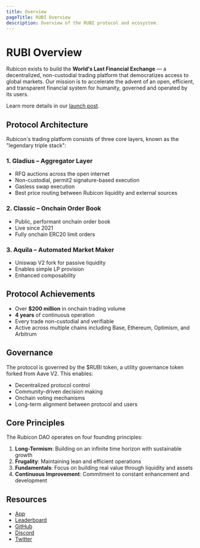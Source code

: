 ```yaml
---
title: Overview
pageTitle: RUBI Overview
description: Overview of the RUBI protocol and ecosystem.
---
```


# RUBI Overview

Rubicon exists to build the **World's Last Financial Exchange** — a decentralized, non-custodial trading platform that democratizes access to global markets. Our mission is to accelerate the advent of an open, efficient, and transparent financial system for humanity, governed and operated by its users.

Learn more details in our [launch post](https://mirror.xyz/rubicon.eth/-gVz4lizNBi4Ve0hqmbLTUXMazQiSKql-yaRYz9yYxo).

## Protocol Architecture

Rubicon's trading platform consists of three core layers, known as the "legendary triple stack":

### 1. Gladius – Aggregator Layer
- RFQ auctions across the open internet
- Non-custodial, permit2 signature-based execution
- Gasless swap execution
- Best price routing between Rubicon liquidity and external sources

### 2. Classic – Onchain Order Book
- Public, performant onchain order book
- Live since 2021
- Fully onchain ERC20 limit orders

### 3. Aquila – Automated Market Maker
- Uniswap V2 fork for passive liquidity
- Enables simple LP provision
- Enhanced composability

## Protocol Achievements
- Over **$200 million** in onchain trading volume
- **4 years** of continuous operation
- Every trade non-custodial and verifiable
- Active across multiple chains including Base, Ethereum, Optimism, and Arbitrum

## Governance
The protocol is governed by the $RUBI token, a utility governance token forked from Aave V2. This enables:
- Decentralized protocol control
- Community-driven decision making
- Onchain voting mechanisms
- Long-term alignment between protocol and users

## Core Principles

The Rubicon DAO operates on four founding principles:

1. **Long-Termism**: Building on an infinite time horizon with sustainable growth
2. **Frugality**: Maintaining lean and efficient operations
3. **Fundamentals**: Focus on building real value through liquidity and assets
4. **Continuous Improvement**: Commitment to constant enhancement and development

## Resources
- [App](https://app.rubicon.finance/swap)
- [Leaderboard](https://app.rubicon.finance/leaderboard)
- [GitHub](https://github.com/RubiconDeFi)
- [Discord](https://discord.com/invite/E7pS24J)
- [Twitter](https://x.com/rubicondefi) 